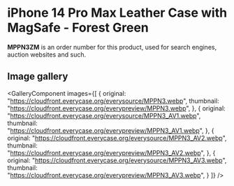 
# iPhone 14 Pro Max Leather Case with MagSafe - Forest Green

<Callout type='info' emoji='👉🏻'>**MPPN3ZM** is an order number for this product, used for search engines, auction websites and such.</Callout>

## Image gallery

<GalleryComponent
    images={[
      {
        original: "https://cloudfront.everycase.org/everysource/MPPN3.webp",
        thumbnail: "https://cloudfront.everycase.org/everypreview/MPPN3.webp",
      },
      {
        original: "https://cloudfront.everycase.org/everysource/MPPN3_AV1.webp",
        thumbnail: "https://cloudfront.everycase.org/everypreview/MPPN3_AV1.webp",
      },
      {
        original: "https://cloudfront.everycase.org/everysource/MPPN3_AV2.webp",
        thumbnail: "https://cloudfront.everycase.org/everypreview/MPPN3_AV2.webp",
      },
      {
        original: "https://cloudfront.everycase.org/everysource/MPPN3_AV3.webp",
        thumbnail: "https://cloudfront.everycase.org/everypreview/MPPN3_AV3.webp",
      }
    ]}
  />
